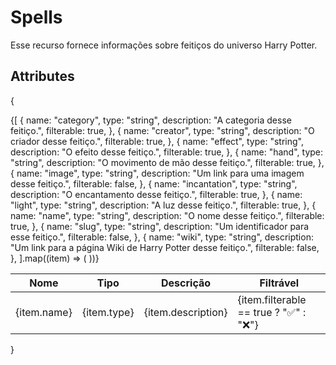 # Spells
Esse recurso fornece informações sobre feitiços do universo Harry Potter.

## Attributes
{
<table>
  <thead>
    <tr>
      <th>Nome</th>
      <th>Tipo</th>
      <th>Descrição</th>
      <th>Filtrável</th>
    </tr>
  </thead>
  <tbody>
    {[
      {
        name: "category",
        type: "string",
        description: "A categoria desse feitiço.",
        filterable: true,
      },
      {
        name: "creator",
        type: "string",
        description: "O criador desse feitiço.",
        filterable: true,
      },
      {
        name: "effect",
        type: "string",
        description: "O efeito desse feitiço.",
        filterable: true,
      },
      {
        name: "hand",
        type: "string",
        description: "O movimento de mão desse feitiço.",
        filterable: true,
      },
      {
        name: "image",
        type: "string",
        description: "Um link para uma imagem desse feitiço.",
        filterable: false,
      },
      {
        name: "incantation",
        type: "string",
        description: "O encantamento desse feitiço.",
        filterable: true,
      },
      {
        name: "light",
        type: "string",
        description: "A luz desse feitiço.",
        filterable: true,
      },
      {
        name: "name",
        type: "string",
        description: "O nome desse feitiço.",
        filterable: true,
      },
      {
        name: "slug",
        type: "string",
        description: "Um identificador para esse feitiço.",
        filterable: false,
      },
      {
        name: "wiki",
        type: "string",
        description: "Um link para a página Wiki de Harry Potter desse feitiço.",
        filterable: false,
      },
    ].map((item) => (
      <tr key={item.name}>
        <td>{item.name}</td>
        <td>{item.type}</td>
        <td>{item.description}</td>
        <td>{item.filterable == true ? "✅" : "❌"}</td>
      </tr>
    ))}
  </tbody>
</table>
}
